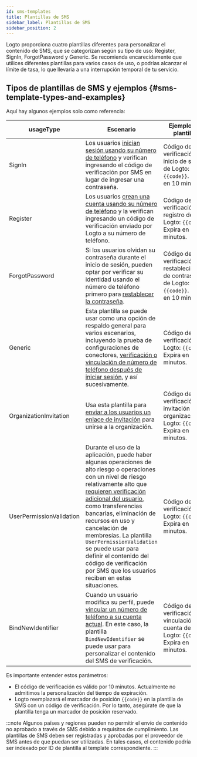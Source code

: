 ```yaml
---
id: sms-templates
title: Plantillas de SMS
sidebar_label: Plantillas de SMS
sidebar_position: 2
---
```


Logto proporciona cuatro plantillas diferentes para personalizar el contenido de SMS, que se categorizan según su tipo de uso: Register, SignIn, ForgotPassword y Generic. Se recomienda encarecidamente que utilices diferentes plantillas para varios casos de uso, o podrías alcanzar el límite de tasa, lo que llevaría a una interrupción temporal de tu servicio.

## Tipos de plantillas de SMS y ejemplos \{#sms-template-types-and-examples}

Aquí hay algunos ejemplos solo como referencia:

| usageType                | Escenario                                                                                                                                                                                                                                                                                                                                                                                                                                                                                                                                                                   | Ejemplos de plantillas                                                                               |
| ------------------------ | --------------------------------------------------------------------------------------------------------------------------------------------------------------------------------------------------------------------------------------------------------------------------------------------------------------------------------------------------------------------------------------------------------------------------------------------------------------------------------------------------------------------------------------------------------------------------- | ---------------------------------------------------------------------------------------------------- |
| SignIn                   | Los usuarios [inician sesión usando su número de teléfono](/end-user-flows/sign-up-and-sign-in/sign-in) y verifican ingresando el código de verificación por SMS en lugar de ingresar una contraseña.                                                                                                                                                                                                                                                                                                                                                                       | Código de verificación de inicio de sesión de Logto: `{{code}}`. Expira en 10 minutos.               |
| Register                 | Los usuarios [crean una cuenta usando su número de teléfono](/end-user-flows/sign-up-and-sign-in/sign-up) y la verifican ingresando un código de verificación enviado por Logto a su número de teléfono.                                                                                                                                                                                                                                                                                                                                                                    | Código de verificación de registro de Logto: `{{code}}`. Expira en 10 minutos.                       |
| ForgotPassword           | Si los usuarios olvidan su contraseña durante el inicio de sesión, pueden optar por verificar su identidad usando el número de teléfono primero para [restablecer la contraseña](/end-user-flows/sign-up-and-sign-in/reset-password).                                                                                                                                                                                                                                                                                                                                       | Código de verificación de restablecimiento de contraseña de Logto: `{{code}}`. Expira en 10 minutos. |
| Generic                  | Esta plantilla se puede usar como una opción de respaldo general para varios escenarios, incluyendo la prueba de configuraciones de conectores, [verificación o vinculación de número de teléfono después de iniciar sesión](/end-user-flows/account-settings/by-management-api#email-and-phone-number-verification), y así sucesivamente.                                                                                                                                                                                                                                  | Código de verificación de Logto: `{{code}}`. Expira en 10 minutos.                                   |
| OrganizationInvitation   | Usa esta plantilla para [enviar a los usuarios un enlace de invitación](/end-user-flows/organization-experience/invite-organization-members#configure-your-email-connector) para unirse a la organización.                                                                                                                                                                                                                                                                                                                                                                  | Código de verificación de invitación a la organización de Logto: `{{code}}`. Expira en 10 minutos.   |
| UserPermissionValidation | Durante el uso de la aplicación, puede haber algunas operaciones de alto riesgo o operaciones con un nivel de riesgo relativamente alto que [requieren verificación adicional del usuario](/end-user-flows/account-settings/by-account-api#verify-by-sending-a-verification-code-to-the-users-email-or-phone), como transferencias bancarias, eliminación de recursos en uso y cancelación de membresías. La plantilla `UserPermissionValidation` se puede usar para definir el contenido del código de verificación por SMS que los usuarios reciben en estas situaciones. | Código de verificación de Logto: `{{code}}`. Expira en 10 minutos.                                   |
| BindNewIdentifier        | Cuando un usuario modifica su perfil, puede [vincular un número de teléfono a su cuenta actual](/end-user-flows/account-settings/by-account-api#manage-phone). En este caso, la plantilla `BindNewIdentifier` se puede usar para personalizar el contenido del SMS de verificación.                                                                                                                                                                                                                                                                                         | Código de verificación de vinculación de cuenta de Logto: `{{code}}`. Expira en 10 minutos.          |

Es importante entender estos parámetros:

- El código de verificación es válido por 10 minutos. Actualmente no admitimos la personalización del tiempo de expiración.
- Logto reemplazará el marcador de posición `{{code}}` en la plantilla de SMS con un código de verificación. Por lo tanto, asegúrate de que la plantilla tenga un marcador de posición reservado.

:::note
Algunos países y regiones pueden no permitir el envío de contenido no aprobado a través de SMS debido a requisitos de cumplimiento. Las plantillas de SMS deben ser registradas y aprobadas por el proveedor de SMS antes de que puedan ser utilizadas. En tales casos, el contenido podría ser indexado por ID de plantilla al template correspondiente.
:::
